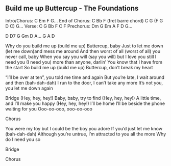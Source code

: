 ## Build me up Buttercup - The Foundations



Intro/Chorus:  C Em F G...
End of Chorus: C Bb F (fret barre chord) 
               C G (F G D C) G...
Verse:         C G Bb F C F
Prechorus:     Dm G Em A F D G...

D D7 G Gm D A... G A D

Why do you build me up (build me up) Buttercup, baby
Just to let me down (let me down)and mess me around
And then worst of all (worst of all) you never call, baby
When you say you will (say you will) but I love you still
I need you (I need you) more than anyone, darlin'
You know that I have from the start
So build me up (build me up) Buttercup, 
don't break my heart

"I'll be over at ten", you told me time and again
But you're late, I wait around and then (bah-dah-dah)
I run to the door, I can't take any more
It's not you, you let me down again

Bridge
(Hey, hey, hey!) Baby, baby, try to find
(Hey, hey, hey!) A little time, and I'll make you happy
(Hey, hey, hey!) I'll be home
I'll be beside the phone waiting for you
Ooo-oo-ooo, ooo-oo-ooo

Chorus

You were my toy but I could be the boy you adore
If you'd just let me know (bah-dah-dah)
Although you're untrue, I'm attracted to you all the more
Why do I need you so

Bridge

Chorus


